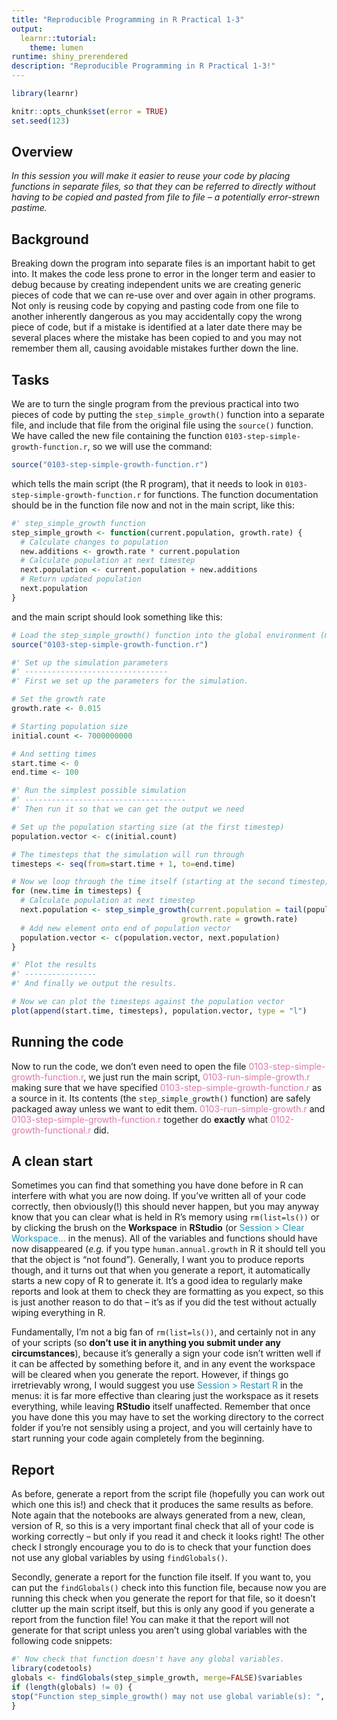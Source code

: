 ```yaml
---
title: "Reproducible Programming in R Practical 1-3"
output:
  learnr::tutorial:
    theme: lumen
runtime: shiny_prerendered
description: "Reproducible Programming in R Practical 1-3!"
---
```


```r
library(learnr)

knitr::opts_chunk$set(error = TRUE)
set.seed(123)
```

## Overview
*In this session you will make it easier to reuse your code by placing functions in separate files, so that they can be referred to directly without having to be copied and pasted from file to file – a potentially error-strewn pastime.*

## Background

Breaking down the program into separate files is an important habit to get into. 
It makes the code less prone to error in the longer term and easier to debug 
because by creating independent units we are creating generic pieces of code 
that we can re-use over and over again in other programs. Not only is reusing 
code by copying and pasting code from one file to another inherently dangerous 
as you may accidentally copy the wrong piece of code, but if a mistake is 
identified at a later date there may be several places where the mistake has been 
copied to and you may not remember them all, causing avoidable mistakes further 
down the line.

## Tasks

We are to turn the single program from the previous practical into two pieces of 
code by putting the `step_simple_growth()` function into a separate file, and 
include that file from the original file using the `source()` function. We have
called the new file containing the function 
`0103-step-simple-growth-function.r`, so we will use the command:

```r
source("0103-step-simple-growth-function.r")
``` 

which tells the main script (the R program), that it needs to look in 
`0103-step-simple-growth-function.r` for functions. The function documentation 
should be in the function file now and not in the main script, like this:

```r
#' step_simple_growth function
step_simple_growth <- function(current.population, growth.rate) {
  # Calculate changes to population
  new.additions <- growth.rate * current.population
  # Calculate population at next timestep
  next.population <- current.population + new.additions
  # Return updated population
  next.population
}
```

and the main script should look something like this:

```r
# Load the step_simple_growth() function into the global environment (my workspace)
source("0103-step-simple-growth-function.r")

#' Set up the simulation parameters
#' --------------------------------
#' First we set up the parameters for the simulation.

# Set the growth rate
growth.rate <- 0.015

# Starting population size
initial.count <- 7000000000

# And setting times
start.time <- 0
end.time <- 100

#' Run the simplest possible simulation
#' ------------------------------------
#' Then run it so that we can get the output we need

# Set up the population starting size (at the first timestep)
population.vector <- c(initial.count)

# The timesteps that the simulation will run through
timesteps <- seq(from=start.time + 1, to=end.time)

# Now we loop through the time itself (starting at the second timestep)
for (new.time in timesteps) {
  # Calculate population at next timestep
  next.population <- step_simple_growth(current.population = tail(population.vector, 1), 
                                      growth.rate = growth.rate)
  # Add new element onto end of population vector
  population.vector <- c(population.vector, next.population)
}

#' Plot the results
#' ----------------
#' And finally we output the results.

# Now we can plot the timesteps against the population vector
plot(append(start.time, timesteps), population.vector, type = "l")
```

## Running the code

Now to run the code, we don’t even need to open the file 
<span style="color: #de77ae;">0103-step-simple-growth-function.r</span>, 
we just run the main script,
<span style="color: #de77ae;">0103-run-simple-growth.r</span> making sure that 
we have specified 
<span style="color: #de77ae;">0103-step-simple-growth-function.r</span> as a 
source in it. Its contents (the `step_simple_growth()` function) are safely 
packaged away unless we want to edit them. 
<span style="color: #de77ae;">0103-run-simple-growth.r</span> and 
<span style="color: #de77ae;">0103-step-simple-growth-function.r</span>
together do **exactly** what 
<span style="color: #de77ae;">0102-growth-functional.r</span> did. 

## A clean start

Sometimes you can find that something you have done before in R can interfere 
with what you are now doing. If you’ve written all of your code correctly, then 
obviously(!) this should never happen, but you may anyway know that you can 
clear what is held in R’s memory using `rm(list=ls())` or by clicking the brush 
on the **Workspace** in **RStudio** (or <span style="color: #1697C0;">Session > Clear Workspace...</span> in the menus). All 
of the variables and functions should have now disappeared (*e.g.* if you type 
`human.annual.growth` in R it should tell you that the object is “not found”). 
Generally, I want you to produce reports though, and it turns out that when you 
generate a report, it automatically starts a new copy of R to generate it. It’s 
a good idea to regularly make reports and look at them to check they are 
formatting as you expect, so this is just another reason to do that – it’s as if 
you did the test without actually wiping everything in R.

Fundamentally, I’m not a big fan of `rm(list=ls())`, and certainly not in any of 
your scripts (so 
**don’t use it in anything you submit under any circumstances**), because it’s 
generally a sign your code isn’t written well if it can be affected by something 
before it, and in any event the workspace will be cleared when you generate the 
report. However, if things go irretrievably wrong, I would suggest you use 
<span style="color: #1697C0;">Session > Restart R</span> in the menus: it is far 
more effective than clearing just the workspace as it resets everything, while 
leaving **RStudio** itself unaffected. Remember that once you have done this you may 
have to set the working directory to the correct folder if you’re not sensibly 
using a project, and you will certainly have to start running your code again 
completely from the beginning.

## Report

As before, generate a report from the script file (hopefully you can work out 
which one this is!) and check that it produces the same results as before. Note 
again that the notebooks are always generated from a new, clean, version of R, 
so this is a very important final check that all of your code is working 
correctly – but only if you read it and check it looks right! The other check I 
strongly encourage you to do is to check that your function does not use any 
global variables by using `findGlobals()`.

Secondly, generate a report for the function file itself. If you want to, you 
can put the `findGlobals()` check into this function file, because now you are 
running this check when you generate the report for that file, so it doesn’t 
clutter up the main script itself, but this is only any good if you generate a 
report from the function file! You can make it that the report will not generate 
for that script unless you aren’t using global variables with the following code 
snippets:

```r
#' Now check that function doesn't have any global variables.
library(codetools)
globals <- findGlobals(step_simple_growth, merge=FALSE)$variables 
if (length(globals) != 0) {
stop("Function step_simple_growth() may not use global variable(s): ", globals)
}
```
